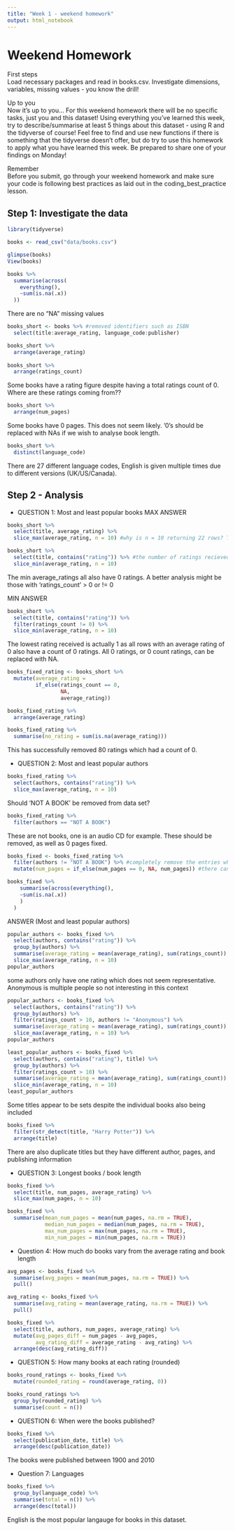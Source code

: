 ```yaml
---
title: "Week 1 - weekend homework"
output: html_notebook
---
```


# Weekend Homework

First steps  
Load necessary packages and read in books.csv. Investigate dimensions, variables, missing values - you know the drill!

Up to you  
Now it’s up to you… For this weekend homework there will be no specific tasks, just you and this dataset! Using everything you’ve learned this week, try to describe/summarise at least 5 things about this dataset - using R and the tidyverse of course! Feel free to find and use new functions if there is something that the tidyverse doesn’t offer, but do try to use this homework to apply what you have learned this week. Be prepared to share one of your findings on Monday!

Remember  
Before you submit, go through your weekend homework and make sure your code is following best practices as laid out in the coding_best_practice lesson.

## Step 1: Investigate the data
```r
library(tidyverse)

books <- read_csv("data/books.csv")
```

```r
glimpse(books)
View(books)
```

```r
books %>% 
  summarise(across(
    everything(), 
    ~sum(is.na(.x))
  ))
```

There are no "NA" missing values

```r
books_short <- books %>% #removed identifiers such as ISBN
  select(title:average_rating, language_code:publisher) 

books_short %>% 
  arrange(average_rating)
  
books_short %>% 
  arrange(ratings_count)
```

Some books have a rating figure despite having a total ratings count of 0. Where are these ratings coming from??

```r
books_short %>% 
  arrange(num_pages)
```

Some books have 0 pages. This does not seem likely. '0's should be replaced with NAs if we wish to analyse book length.

```r
books_short %>% 
  distinct(language_code)
```
There are 27 different language codes, English is given multiple times due to different versions (UK/US/Canada).

## Step 2 - Analysis

- QUESTION 1: Most and least popular books
MAX ANSWER
```r
books_short %>% 
  select(title, average_rating) %>% 
  slice_max(average_rating, n = 10) #why is n = 10 returning 22 rows? They all have a rating of 5 therefore cannot be split

books_short %>% 
  select(title, contains("rating")) %>% #the number of ratings recieved will be relevant to the average rating given
  slice_min(average_rating, n = 10)
```
The min average_ratings all also have 0 ratings. A better analysis might be those with 'ratings_count' > 0 or != 0

MIN ANSWER
```r
books_short %>% 
  select(title, contains("rating")) %>%
  filter(ratings_count != 0) %>% 
  slice_min(average_rating, n = 10)
```

The lowest rating received is actually 1 as all rows with an average rating of 0 also have a count of 0 ratings. All 0 ratings, or 0 count ratings, can be replaced with NA.
```r
books_fixed_rating <- books_short %>% 
  mutate(average_rating =
         if_else(ratings_count == 0,
                 NA,
                 average_rating))

books_fixed_rating %>% 
  arrange(average_rating)

books_fixed_rating %>% 
  summarise(no_rating = sum(is.na(average_rating)))
```
This has successfully removed 80 ratings which had a count of 0.

- QUESTION 2: Most and least popular authors

```r
books_fixed_rating %>% 
  select(authors, contains("rating")) %>% 
  slice_max(average_rating, n = 10)
```

Should 'NOT A BOOK' be removed from data set? 
```r
books_fixed_rating %>% 
  filter(authors == "NOT A BOOK")
```
These are not books, one is an audio CD for example. These should be removed, as well as 0 pages fixed.
```r
books_fixed <- books_fixed_rating %>% 
  filter(authors != "NOT A BOOK") %>% #completely remove the entries which are not actually books
  mutate(num_pages = if_else(num_pages == 0, NA, num_pages)) #there cannot be 0 pages so set this to NA

books_fixed %>% 
    summarise(across(everything(), 
    ~sum(is.na(.x))
    )
  )
```

ANSWER (Most and least popular authors)
```r
popular_authors <- books_fixed %>% 
  select(authors, contains("rating")) %>% 
  group_by(authors) %>% 
  summarise(average_rating = mean(average_rating), sum(ratings_count)) %>% 
  slice_max(average_rating, n = 10)
popular_authors
```

some authors only have one rating which does not seem representative. Anonymous is multiple people so not interesting in this context
```r
popular_authors <- books_fixed %>% 
  select(authors, contains("rating")) %>% 
  group_by(authors) %>% 
  filter(ratings_count > 10, authors != "Anonymous") %>% 
  summarise(average_rating = mean(average_rating), sum(ratings_count)) %>% 
  slice_max(average_rating, n = 10) %>% 
popular_authors

least_popular_authors <- books_fixed %>% 
  select(authors, contains("rating"), title) %>% 
  group_by(authors) %>% 
  filter(ratings_count > 10) %>%   
  summarise(average_rating = mean(average_rating), sum(ratings_count)) %>% 
  slice_min(average_rating, n = 10)
least_popular_authors
```

Some titles appear to be sets despite the individual books also being included
```r
books_fixed %>% 
  filter(str_detect(title, "Harry Potter")) %>% 
  arrange(title)
```

There are also duplicate titles but they have different author, pages, and publishing information

- QUESTION 3: Longest books / book length

```r
books_fixed %>% 
  select(title, num_pages, average_rating) %>% 
  slice_max(num_pages, n = 10)

books_fixed %>% 
  summarise(mean_num_pages = mean(num_pages, na.rm = TRUE),
            median_num_pages = median(num_pages, na.rm = TRUE),
            max_num_pages = max(num_pages, na.rm = TRUE),
            min_num_pages = min(num_pages, na.rm = TRUE))
```

- Question 4: How much do books vary from the average rating and book length

```r
avg_pages <- books_fixed %>% 
  summarise(avg_pages = mean(num_pages, na.rm = TRUE)) %>% 
  pull()

avg_rating <- books_fixed %>% 
  summarise(avg_rating = mean(average_rating, na.rm = TRUE)) %>% 
  pull()

books_fixed %>% 
  select(title, authors, num_pages, average_rating) %>% 
  mutate(avg_pages_diff = num_pages - avg_pages,
         avg_rating_diff = average_rating - avg_rating) %>% 
  arrange(desc(avg_rating_diff))
```

- QUESTION 5: How many books at each rating (rounded)

```r
books_round_ratings <- books_fixed %>% 
  mutate(rounded_rating = round(average_rating, 0))

books_round_ratings %>% 
  group_by(rounded_rating) %>% 
  summarise(count = n())
```

- QUESTION 6: When were the books published?
```r
books_fixed %>% 
  select(publication_date, title) %>% 
  arrange(desc(publication_date))
```

The books were published between 1900 and 2010

- Question 7: Languages
```r
books_fixed %>% 
  group_by(language_code) %>% 
  summarise(total = n()) %>% 
  arrange(desc(total))
```

English is the most popular langauge for books in this dataset.